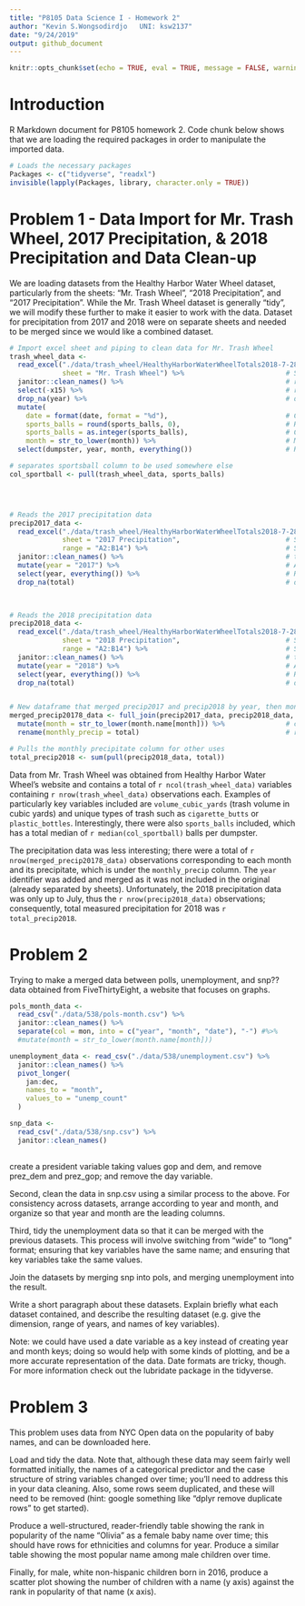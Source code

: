 ```yaml
---
title: "P8105 Data Science I - Homework 2"
author: "Kevin S.Wongsodirdjo   UNI: ksw2137"
date: "9/24/2019"
output: github_document
---
```


```r
knitr::opts_chunk$set(echo = TRUE, eval = TRUE, message = FALSE, warning = FALSE)
```

# Introduction
R Markdown document for P8105 homework 2. Code chunk below shows that we are loading the required packages in order to manipulate the imported data.

```r

# Loads the necessary packages
Packages <- c("tidyverse", "readxl")
invisible(lapply(Packages, library, character.only = TRUE))

```


# Problem 1 - Data Import for Mr. Trash Wheel, 2017 Precipitation, & 2018 Precipitation and Data Clean-up
We are loading datasets from the Healthy Harbor Water Wheel dataset, particularly from the sheets: "Mr. Trash Wheel", "2018 Precipitation", and "2017 Precipitation". While the Mr. Trash Wheel dataset is generally "tidy", we will modify these further to make it easier to work with the data. Dataset for precipitation from 2017 and 2018 were on separate sheets and needed to be merged since we would like a combined dataset. 

```r

# Import excel sheet and piping to clean data for Mr. Trash Wheel
trash_wheel_data <- 
  read_excel("./data/trash_wheel/HealthyHarborWaterWheelTotals2018-7-28.xlsx",
             sheet = "Mr. Trash Wheel") %>%                         # Specifies which sheet to read
  janitor::clean_names() %>%                                        # renames column titles as x_y and lowercases
  select(-x15) %>%                                                  # removes the "x15"(comments)
  drop_na(year) %>%                                                 # drops any rows containing NA in "year" column
  mutate(
    date = format(date, format = "%d"),                             # Changes the date format from %y%m%d to %d
    sports_balls = round(sports_balls, 0),                          # Rounds the numbers in sports_balls to integers
    sports_balls = as.integer(sports_balls),                        # Converts type from double to integers
    month = str_to_lower(month)) %>%                                # Makes months to have lowercases
  select(dumpster, year, month, everything())                       # Re-arranges the column to be "tidier"

# separates sportsball column to be used somewhere else
col_sportball <- pull(trash_wheel_data, sports_balls)




# Reads the 2017 precipitation data
precip2017_data <- 
  read_excel("./data/trash_wheel/HealthyHarborWaterWheelTotals2018-7-28.xlsx", 
             sheet = "2017 Precipitation",                          # Specifies the sheet
             range = "A2:B14") %>%                                  # Specifies range of cells to be read
  janitor::clean_names() %>%                                        # turns column names to lowercases
  mutate(year = "2017") %>%                                         # Adds year column
  select(year, everything()) %>%                                    # Re-arrange so year is 1st column
  drop_na(total)                                                    # drops any blank cells in "total" column
  


# Reads the 2018 precipitation data    
precip2018_data <- 
  read_excel("./data/trash_wheel/HealthyHarborWaterWheelTotals2018-7-28.xlsx", 
             sheet = "2018 Precipitation",                          # Specifies the sheet
             range = "A2:B14") %>%                                  # Specifies range of cells to be read
  janitor::clean_names() %>%                                        # turns column names to lowercases
  mutate(year = "2018") %>%                                         # Adds year column
  select(year, everything()) %>%                                    # Re-arrange so year is 1st column 
  drop_na(total)                                                    # drops any blank cells in "total" column


# New dataframe that merged precip2017 and precip2018 by year, then month, then "total". 
merged_precip20178_data <- full_join(precip2017_data, precip2018_data, by = c("year", "month", "total")) %>% 
  mutate(month = str_to_lower(month.name[month])) %>%               # changes month from "1" to "january" and so on
  rename(monthly_precip = total)                                    # renames the total column to monthly_precip

# Pulls the monthly precipitate column for other uses
total_precip2018 <- sum(pull(precip2018_data, total))

```

Data from Mr. Trash Wheel was obtained from Healthy Harbor Water Wheel's website and contains a total of `r ncol(trash_wheel_data)` variables containing `r nrow(trash_wheel_data)` observations each. Examples of particularly key variables included are `volume_cubic_yards` (trash volume in cubic yards) and unique types of trash such as `cigarette_butts` or `plastic_bottles`. Interestingly, there were also `sports_balls` included, which has a total median of `r median(col_sportball)` balls per dumpster. 

The precipitation data was less interesting; there were a total of `r nrow(merged_precip20178_data)` observations corresponding to each month and its precipitate, which is under the `monthly_precip` column. The `year` identifier was added and merged as it was not included in the original (already separated by sheets). Unfortunately, the 2018 precipitation data was only up to July, thus the `r nrow(precip2018_data)` observations; consequently, total measured precipitation for 2018 was `r total_precip2018`.

# Problem 2
Trying to make a merged data between polls, unemployment, and snp?? data obtained from FiveThirtyEight, a website that focuses on graphs.
```r

pols_month_data <- 
  read_csv("./data/538/pols-month.csv") %>% 
  janitor::clean_names() %>% 
  separate(col = mon, into = c("year", "month", "date"), "-") #%>% 
  #mutate(month = str_to_lower(month.name[month]))

unemployment_data <- read_csv("./data/538/unemployment.csv") %>% 
  janitor::clean_names() %>% 
  pivot_longer(
    jan:dec,
    names_to = "month",
    values_to = "unemp_count"
  )

snp_data <- 
  read_csv("./data/538/snp.csv") %>% 
  janitor::clean_names()
  

```


create a president variable taking values gop and dem, and remove  prez_dem and prez_gop; and remove the day variable.

Second, clean the data in snp.csv using a similar process to the above. For consistency across datasets, arrange according to year and month, and organize so that year and month are the leading columns.

Third, tidy the unemployment data so that it can be merged with the previous datasets. This process will involve switching from “wide” to “long” format; ensuring that key variables have the same name; and ensuring that key variables take the same values.

Join the datasets by merging snp into pols, and merging unemployment into the result.

Write a short paragraph about these datasets. Explain briefly what each dataset contained, and describe the resulting dataset (e.g. give the dimension, range of years, and names of key variables).

Note: we could have used a date variable as a key instead of creating year and month keys; doing so would help with some kinds of plotting, and be a more accurate representation of the data. Date formats are tricky, though. For more information check out the lubridate package in the tidyverse.

# Problem 3

This problem uses data from NYC Open data on the popularity of baby names, and can be downloaded here.

Load and tidy the data. Note that, although these data may seem fairly well formatted initially, the names of a categorical predictor and the case structure of string variables changed over time; you’ll need to address this in your data cleaning. Also, some rows seem duplicated, and these will need to be removed (hint: google something like “dplyr remove duplicate rows” to get started).

Produce a well-structured, reader-friendly table showing the rank in popularity of the name “Olivia” as a female baby name over time; this should have rows for ethnicities and columns for year. Produce a similar table showing the most popular name among male children over time.

Finally, for male, white non-hispanic children born in 2016, produce a scatter plot showing the number of children with a name (y axis) against the rank in popularity of that name (x axis).

